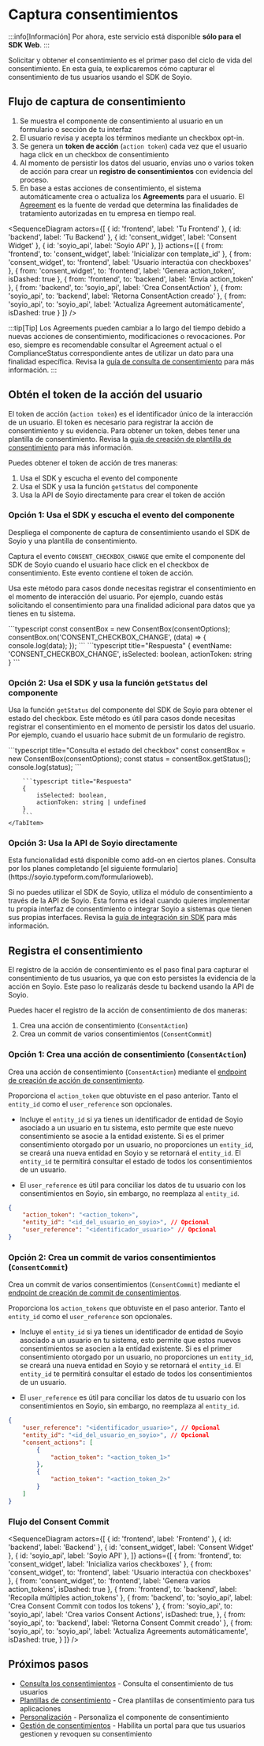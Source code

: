 
# Captura consentimientos

:::info[Información]
Por ahora, este servicio está disponible **sólo para el SDK Web**.
:::

Solicitar y obtener el consentimiento es el primer paso del ciclo de vida del consentimiento. En esta guía, te explicaremos cómo capturar el consentimiento de tus usuarios usando el SDK de Soyio.

## Flujo de captura de consentimiento

1. Se muestra el componente de consentimiento al usuario en un formulario o sección de tu interfaz
2. El usuario revisa y acepta los términos mediante un checkbox opt-in.
3. Se genera un **token de acción** (`action token`) cada vez que el usuario haga click en un checkbox de consentimiento
4. Al momento de persistir los datos del usuario, envías uno o varios token de acción para crear un **registro de consentimientos** con evidencia del proceso.
5. En base a estas acciones de consentimiento, el sistema automáticamente crea o actualiza los **Agreements** para el usuario. El [Agreement](../../integration-guide/general-concepts#agreement) es la fuente de verdad que determina las finalidades de tratamiento autorizadas en tu empresa en tiempo real.

<SequenceDiagram
  actors={[
    { id: 'frontend', label: 'Tu Frontend' },
    { id: 'backend', label: 'Tu Backend' },
    { id: 'consent_widget', label: 'Consent Widget' },
    { id: 'soyio_api', label: 'Soyio API' },
  ]}
  actions={[
    {
      from: 'frontend',
      to: 'consent_widget',
      label: 'Inicializar con template_id'
    },
    {
      from: 'consent_widget',
      to: 'frontend',
      label: 'Usuario interactúa con checkboxes'
    },
    {
      from: 'consent_widget',
      to: 'frontend',
      label: 'Genera action_token',
      isDashed: true
    },
    {
      from: 'frontend',
      to: 'backend',
      label: 'Envía action_token'
    },
    {
      from: 'backend',
      to: 'soyio_api',
      label: 'Crea ConsentAction'
    },
    {
      from: 'soyio_api',
      to: 'backend',
      label: 'Retorna ConsentAction creado'
    },
    {
      from: 'soyio_api',
      to: 'soyio_api',
      label: 'Actualiza Agreement automáticamente',
      isDashed: true
    }
  ]}
/>

:::tip[Tip]
Los Agreements pueden cambiar a lo largo del tiempo debido a nuevas acciones de consentimiento, modificaciones o revocaciones. Por eso, siempre es recomendable consultar el Agreement actual o el ComplianceStatus correspondiente antes de utilizar un dato para una finalidad específica. Revisa la [guía de consulta de consentimiento](./consent-query.mdx) para más información.
:::

## Obtén el token de la acción del usuario

El token de acción (`action token`) es el identificador único de la interacción de un usuario. El token es necesario para registrar la acción de consentimiento y su evidencia. Para obtener un token, debes tener una plantilla de consentimiento. Revisa la [guía de creación de plantilla de consentimiento](./consent-templates.mdx) para más información.

Puedes obtener el token de acción de tres maneras:

1. Usa el SDK y escucha el evento del componente
2. Usa el SDK y usa la función `getStatus` del componente
3. Usa la API de Soyio directamente para crear el token de acción

### Opción 1: Usa el SDK y escucha el evento del componente

Despliega el componente de captura de consentimiento usando el SDK de Soyio y una plantilla de consentimiento.

Captura el evento `CONSENT_CHECKBOX_CHANGE` que emite el componente del SDK de Soyio cuando el usuario hace click en el checkbox de consentimiento. Este evento contiene el token de acción.

Usa este método para casos donde necesitas registrar el consentimiento en el momento de interacción del usuario. Por ejemplo, cuando estás solicitando el consentimiento para una finalidad adicional para datos que ya tienes en tu sistema.

<Tabs>
    <TabItem value="web" label="SDK Web" default>
        ```typescript
        const consentBox = new ConsentBox(consentOptions);
        consentBox.on('CONSENT_CHECKBOX_CHANGE', (data) => {
            console.log(data);
        });
        ```
        ```typescript title="Respuesta"
        {
            eventName: 'CONSENT_CHECKBOX_CHANGE',
            isSelected: boolean,
            actionToken: string
        }
        ```
    </TabItem>
</Tabs>

### Opción 2: Usa el SDK y usa la función `getStatus` del componente

Usa la función `getStatus` del componente del SDK de Soyio para obtener el estado del checkbox. Este método es útil para casos donde necesitas registrar el consentimiento en el momento de persistir los datos del usuario. Por ejemplo, cuando el usuario hace submit de un formulario de registro.

<Tabs>
    <TabItem value="web" label="SDK Web" default>
        ```typescript title="Consulta el estado del checkbox"
        const consentBox = new ConsentBox(consentOptions);
        const status = consentBox.getStatus();
        console.log(status);
        ```

        ```typescript title="Respuesta"
        {
            isSelected: boolean,
            actionToken: string | undefined
        }
        ```
    </TabItem>
</Tabs>

### Opción 3: Usa la API de Soyio directamente

<Admonition type="success" icon="⭐" title="Disponible como add-on">
Esta funcionalidad está disponible como add-on en ciertos planes. Consulta por los planes completando [el siguiente formulario](https://soyio.typeform.com/formularioweb).
</Admonition>

Si no puedes utilizar el SDK de Soyio, utiliza el módulo de consentimiento a través de la API de Soyio. Esta forma es ideal cuando quieres implementar tu propia interfaz de consentimiento o integrar Soyio a sistemas que tienen sus propias interfaces. Revisa la [guía de integración sin SDK](./consent-api.mdx) para más información.

## Registra el consentimiento

El registro de la acción de consentimiento es el paso final para capturar el consentimiento de tus usuarios, ya que con esto persistes la evidencia de la acción en Soyio. Este paso lo realizarás desde tu backend usando la API de Soyio.

Puedes hacer el registro de la acción de consentimiento de dos maneras:

1. Crea una acción de consentimiento (`ConsentAction`)
2. Crea un commit de varios consentimientos (`ConsentCommit`)

### Opción 1: Crea una acción de consentimiento (`ConsentAction`)

Crea una acción de consentimiento (`ConsentAction`) mediante el [endpoint de creación de acción de consentimiento](../../api/resources/create-consent-action.api.mdx).

Proporciona el `action_token` que obtuviste en el paso anterior. Tanto el `entity_id` como el `user_reference` son opcionales.

- Incluye el `entity_id` si ya tienes un identificador de entidad de Soyio asociado a un usuario en tu sistema, esto permite que este nuevo consentimiento se asocie a la entidad existente. Si es el primer consentimiento otorgado por un usuario, no proporciones un `entity_id`, se creará una nueva entidad en Soyio y se retornará el `entity_id`. El `entity_id` te permitirá consultar el estado de todos los consentimientos de un usuario.

- El `user_reference` es útil para conciliar los datos de tu usuario con los consentimientos en Soyio, sin embargo, no reemplaza al `entity_id`.

```json title="POST /api/v1/consent_actions"
{
    "action_token": "<action_token>",
    "entity_id": "<id_del_usuario_en_soyio>", // Opcional
    "user_reference": "<identificador_usuario>" // Opcional
}
```

### Opción 2: Crea un commit de varios consentimientos (`ConsentCommit`)

Crea un commit de varios consentimientos (`ConsentCommit`) mediante el [endpoint de creación de commit de consentimientos](../../api/resources/create-consent-commit.api.mdx).

Proporciona los `action_tokens` que obtuviste en el paso anterior. Tanto el `entity_id` como el `user_reference` son opcionales.

- Incluye el `entity_id` si ya tienes un identificador de entidad de Soyio asociado a un usuario en tu sistema, esto permite que estos nuevos consentimientos se asocien a la entidad existente. Si es el primer consentimiento otorgado por un usuario, no proporciones un `entity_id`, se creará una nueva entidad en Soyio y se retornará el `entity_id`. El `entity_id` te permitirá consultar el estado de todos los consentimientos de un usuario.

- El `user_reference` es útil para conciliar los datos de tu usuario con los consentimientos en Soyio, sin embargo, no reemplaza al `entity_id`.

```json title="POST /api/v1/consent_commits"
{
    "user_reference": "<identificador_usuario>", // Opcional
    "entity_id": "<id_del_usuario_en_soyio>", // Opcional
    "consent_actions": [
        {
            "action_token": "<action_token_1>"
        },
        {
            "action_token": "<action_token_2>"
        }
    ]
}
```
### Flujo del Consent Commit

<SequenceDiagram
  actors={[
    { id: 'frontend', label: 'Frontend' },
    { id: 'backend', label: 'Backend' },
    { id: 'consent_widget', label: 'Consent Widget' },
    { id: 'soyio_api', label: 'Soyio API' },
  ]}
  actions={[
    {
      from: 'frontend',
      to: 'consent_widget',
      label: 'Inicializa varios checkboxes'
    },
    {
      from: 'consent_widget',
      to: 'frontend',
      label: 'Usuario interactúa con checkboxes'
    },
    {
      from: 'consent_widget',
      to: 'frontend',
      label: 'Genera varios action_tokens',
      isDashed: true
    },
    {
      from: 'frontend',
      to: 'backend',
      label: 'Recopila múltiples action_tokens'
    },
    {
      from: 'backend',
      to: 'soyio_api',
      label: 'Crea Consent Commit con todos los tokens'
    },
    {
      from: 'soyio_api',
      to: 'soyio_api',
      label: 'Crea varios Consent Actions',
      isDashed: true,
    },
    {
      from: 'soyio_api',
      to: 'backend',
      label: 'Retorna Consent Commit creado'
    },
    {
      from: 'soyio_api',
      to: 'soyio_api',
      label: 'Actualiza Agreements automáticamente',
      isDashed: true,
    }
  ]}
/>


## Próximos pasos

- [Consulta los consentimientos](./consent-query.mdx) - Consulta el consentimiento de tus usuarios
- [Plantillas de consentimiento](./consent-templates.mdx) - Crea plantillas de consentimiento para tus aplicaciones
- [Personalización](./customization.mdx) - Personaliza el componente de consentimiento
- [Gestión de consentimientos](./consent-management) - Habilita un portal para que tus usuarios gestionen y revoquen su consentimiento
